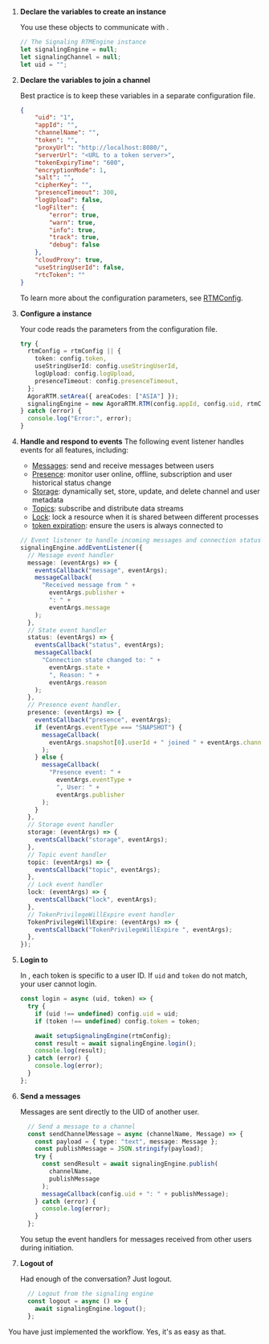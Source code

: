 <PlatformWrapper platform="web">


1.  **Declare the variables to create an <Vg k="MESS_ENGINE" /> instance**

    You use these objects to communicate with <Vg k="MESS" />.

    ``` typescript
    // The Signaling RTMEngine instance
    let signalingEngine = null;
    let signalingChannel = null;
    let uid = "";
    ```

1.  **Declare the variables to join a channel**

    Best practice is to keep these variables in a separate configuration file.

    ``` json
    {
        "uid": "1",
        "appId": "",
        "channelName": "",
        "token": "",
        "proxyUrl": "http://localhost:8080/",
        "serverUrl": "<URL to a token server>",
        "tokenExpiryTime": "600",
        "encryptionMode": 1,
        "salt": "",
        "cipherKey": "",
        "presenceTimeout": 300,
        "logUpload": false,
        "logFilter": {
            "error": true,
            "warn": true,
            "info": true,
            "track": true,
            "debug": false
        },
        "cloudProxy": true,
        "useStringUserId": false,
        "rtcToken": ""
    }
    ```
    To learn more about the configuration parameters, see [RTMConfig](/en/signaling/reference/api#rtmconfig).

3.  **Configure a <Vg k="MESS_ENGINE" /> instance**

    Your code reads the parameters from the configuration file.

    ``` typescript
    try {
      rtmConfig = rtmConfig || {
        token: config.token,
        useStringUserId: config.useStringUserId,
        logUpload: config.logUpload,
        presenceTimeout: config.presenceTimeout,
      };
      AgoraRTM.setArea({ areaCodes: ["ASIA"] });
      signalingEngine = new AgoraRTM.RTM(config.appId, config.uid, rtmConfig);
    } catch (error) {
      console.log("Error:", error);
    }
    ```

4.  **Handle and respond to  <Vg k="MESS" /> events**
    <a name="handle-events" />
    The following event listener handles events for all <Vg k="MESS" /> features, including:
    - [Messages](/en/signaling/reference/api#messages): send and receive messages between users
    - [Presence](/en/signaling/reference/api#presence): monitor user online, offline, subscription and user historical
  status change
    - [Storage](/en/signaling/reference/api#storage): dynamically set, store, update, and delete channel and user metadata
    - [Topics](/en/signaling/reference/api#topics): subscribe and distribute data streams
    - [Lock](/en/signaling/reference/api#lock): lock a resource when it is shared between different processes
    - [token expiration](/en/signaling/reference/api#event-listeners): ensure the users is always connected to <Vg k="MESS" />

    ``` typescript
    // Event listener to handle incoming messages and connection status changes
    signalingEngine.addEventListener({
      // Message event handler
      message: (eventArgs) => {
        eventsCallback("message", eventArgs);
        messageCallback(
          "Received message from " +
            eventArgs.publisher +
            ": " +
            eventArgs.message
        );
      },
      // State event handler
      status: (eventArgs) => {
        eventsCallback("status", eventArgs);
        messageCallback(
          "Connection state changed to: " +
            eventArgs.state +
            ", Reason: " +
            eventArgs.reason
        );
      },
      // Presence event handler.
      presence: (eventArgs) => {
        eventsCallback("presence", eventArgs);
        if (eventArgs.eventType === "SNAPSHOT") {
          messageCallback(
            eventArgs.snapshot[0].userId + " joined " + eventArgs.channelName
          );
        } else {
          messageCallback(
            "Presence event: " +
              eventArgs.eventType +
              ", User: " +
              eventArgs.publisher
          );
        }
      },
      // Storage event handler
      storage: (eventArgs) => {
        eventsCallback("storage", eventArgs);
      },
      // Topic event handler
      topic: (eventArgs) => {
        eventsCallback("topic", eventArgs);
      },
      // Lock event handler
      lock: (eventArgs) => {
        eventsCallback("lock", eventArgs);
      },
      // TokenPrivilegeWillExpire event handler
      TokenPrivilegeWillExpire: (eventArgs) => {
        eventsCallback("TokenPrivilegeWillExpire ", eventArgs);
      },
    });
    ```

1.  **Login to <Vg k="MESS" />**

      In <Vg k="MESS" />, each token is specific to a user ID. If `uid` and `token` do not match, your user cannot login.

      ``` typescript
      const login = async (uid, token) => {
        try {
          if (uid !== undefined) config.uid = uid;
          if (token !== undefined) config.token = token;

          await setupSignalingEngine(rtmConfig);
          const result = await signalingEngine.login();
          console.log(result);
        } catch (error) {
          console.log(error);
        }
      };
      ```


1.  **Send a messages**

    Messages are sent directly to the UID of another user.

    ``` typescript
      // Send a message to a channel
      const sendChannelMessage = async (channelName, Message) => {
        const payload = { type: "text", message: Message };
        const publishMessage = JSON.stringify(payload);
        try {
          const sendResult = await signalingEngine.publish(
            channelName,
            publishMessage
          );
          messageCallback(config.uid + ": " + publishMessage);
        } catch (error) {
          console.log(error);
        }
      };
    ```

    You setup the event handlers for messages received from other users during <Vg k="MESS_ENGINE" /> initiation.


1.  **Logout of <Vg k="MESS" />**

    Had enough of the conversation? Just logout.

    ``` typescript
      // Logout from the signaling engine
      const logout = async () => {
        await signalingEngine.logout();
      };
    ```

You have just implemented the <Vg k="MESS" /> workflow. Yes, it's as easy as that.
</PlatformWrapper>